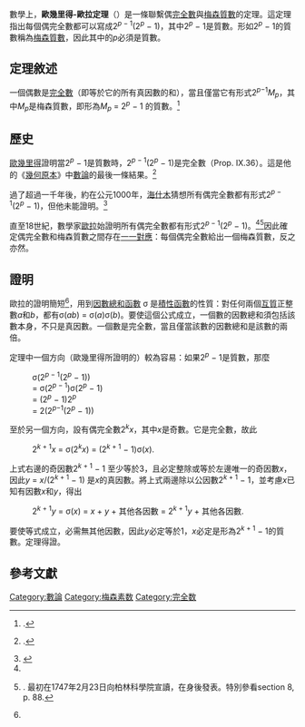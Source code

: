 數學上，'''歐幾里得-歐拉定理'''（{{lang-en|'''Euclid–Euler theorem'''}}）是一條聯繫偶[[完全數|完全數]]與[[梅森質數|梅森質數]]的定理。這定理指出每個偶完全數都可以寫成2<sup>''p'' − 1</sup>(2<sup>''p''</sup> − 1)，其中2<sup>''p''</sup> − 1是質數。形如2<sup>''p''</sup> − 1的質數稱為[[梅森質數|梅森質數]]，因此其中的''p''必須是質數。

==定理敘述==
一個偶數是[[完全數|完全數]]（即等於它的所有真因數的和），當且僅當它有形式2<sup>''p''−1</sup>''M''<sub>''p''</sub>，其中''M''<sub>''p''</sub>是梅森質數，即形為''M''<sub>''p''</sub> = 2<sup>''p''</sup> − 1 的質數。<ref name="stillwell">{{citation|title=Mathematics and Its History|series=[[Undergraduate_Texts_in_Mathematics|Undergraduate Texts in Mathematics]]|first=John|last=Stillwell|authorlink=John Stillwell|publisher=Springer|year=2010|isbn=9781441960528|page=40|url=http://books.google.com/books?id=V7mxZqjs5yUC&pg=PA40|accessdate=2016-01-21|archive-date=2021-03-22|archive-url=https://web.archive.org/web/20210322070540/https://books.google.com/books?id=V7mxZqjs5yUC&pg=PA40|dead-url=no}}.</ref>

==歷史==
[[歐幾里得|歐幾里得]]證明當2<sup>''p''</sup> − 1是質數時，2<sup>''p'' − 1</sup>(2<sup>''p''</sup> − 1)是完全數（Prop. IX.36）。這是他的《[[幾何原本|幾何原本]]》中[[數論|數論]]的最後一條結果。<ref>{{citation|author=[[Euclid|Euclid]]|title=The Thirteen Books of The Elements, Translated with introduction and commentary by Sir Thomas L. Heath, Vol. 2 (Books III–IX)|edition=2nd|publisher=Dover|year=1956|pages=421–426}}.</ref>

過了超過一千年後，約在公元1000年，[[海什木|海什木]]猜想所有偶完全數都有形式2<sup>''p'' − 1</sup>(2<sup>''p''</sup> − 1)，但他未能證明。<ref>{{MacTutor Biography|id=Al-Haytham|title=Abu Ali al-Hasan ibn al-Haytham}}</ref>

直至18世紀，數學家[[歐拉|歐拉]]始證明所有偶完全數都有形式2<sup>''p'' − 1</sup>(2<sup>''p''</sup> − 1)。<ref name="stillwell"/><ref>{{citation|first=Leonhard|last=Euler|authorlink=Leonhard Euler|chapter=De numeris amicibilibus|trans-chapter=On amicable numbers|language=la|contribution-url=http://eulerarchive.maa.org/pages/E798.html|title=Commentationes arithmeticae|volume=2|year=1849|pages=627–636|accessdate=2016-01-21|archive-date=2020-01-17|archive-url=https://web.archive.org/web/20200117033429/http://eulerarchive.maa.org/pages/E798.html|dead-url=no}}. 最初在1747年2月23日向柏林科學院宣讀，在身後發表。特別參看section 8, p. 88.</ref>因此確定偶完全數和梅森質數之間存在[[一一對應|一一對應]]：每個偶完全數給出一個梅森質數，反之亦然。

==證明==
歐拉的證明簡短<ref name="stillwell"/>，用到[[除數函數|因數總和函數]] σ 是[[積性函數|積性函數]]的性質：對任何兩個[[互質|互質]]正整數''a''和''b''，都有σ(''ab'') = σ(''a'')σ(''b'')。要使這個公式成立，一個數的因數總和須包括該數本身，不只是真因數。一個數是完全數，當且僅當該數的因數總和是該數的兩倍。

定理中一個方向（歐幾里得所證明的）較為容易：如果2<sup>''p''</sup> − 1是質數，那麼
:σ(2<sup>''p'' − 1</sup>(2<sup>''p''</sup> − 1))
: = σ(2<sup>''p'' − 1</sup>)σ(2<sup>''p''</sup> − 1)
: = (2<sup>''p''</sup> − 1)2<sup>''p''</sup>
: = 2(2<sup>''p''−1</sup>(2<sup>''p''</sup> − 1))

至於另一個方向，設有偶完全數2<sup>''k''</sup>''x''，其中''x''是奇數。它是完全數，故此
:2<sup>''k'' + 1</sup>''x'' = σ(2<sup>''k''</sup>''x'') = (2<sup>''k'' + 1</sup> − 1)σ(''x'').

上式右邊的奇因數2<sup>''k'' + 1</sup> − 1 至少等於3，且必定整除或等於左邊唯一的奇因數''x''，因此''y'' = ''x''/(2<sup>''k'' + 1</sup> − 1) 是''x''的真因數。將上式兩邊除以公因數2<sup>''k'' + 1</sup> − 1，並考慮''x''已知有因數''x''和''y''，得出
:2<sup>''k'' + 1</sup>''y'' = σ(''x'') = ''x'' + ''y'' + 其他各因數 = 2<sup>''k'' + 1</sup>''y'' + 其他各因數.
要使等式成立，必需無其他因數，因此''y''必定等於1，''x''必定是形為2<sup>''k'' + 1</sup> − 1的質數。定理得證。

==參考文獻==
{{reflist}}

{{DEFAULTSORT:E歐幾里得－歐拉定理}}
[[Category:數論|Category:數論]]
[[Category:梅森素数|Category:梅森素数]]
[[Category:完全数|Category:完全数]]